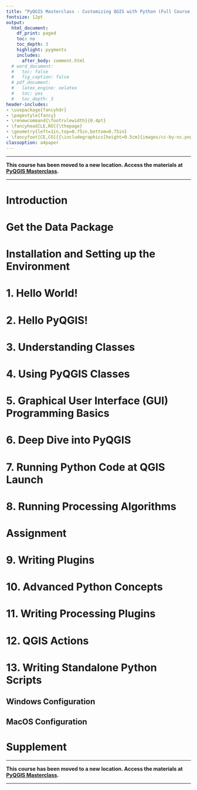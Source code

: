 ```yaml
---
title: "PyQGIS Masterclass - Customizing QGIS with Python (Full Course Material)"
fontsize: 12pt
output:
  html_document:
    df_print: paged
    toc: no
    toc_depth: 3
    highlight: pygments
    includes:
      after_body: comment.html
  # word_document:
  #   toc: false
  #   fig_caption: false
  # pdf_document:
  #   latex_engine: xelatex
  #   toc: yes
  #   toc_depth: 3
header-includes:
- \usepackage{fancyhdr}
- \pagestyle{fancy}
- \renewcommand{\footrulewidth}{0.4pt}
- \fancyhead[LE,RO]{\thepage}
- \geometry{left=1in,top=0.75in,bottom=0.75in}
- \fancyfoot[CE,CO]{{\includegraphics[height=0.5cm]{images/cc-by-nc.png}} Ujaval Gandhi http://www.spatialthoughts.com}
classoption: a4paper
---
```


----

**This course has been moved to a new location. Access the materials at [PyQGIS Masterclass](pyqgis-masterclass.html).**

----

\newpage

# Introduction 

# Get the Data Package

# Installation and Setting up the Environment


# 1. Hello World!


# 2. Hello PyQGIS!



# 3. Understanding Classes



# 4. Using PyQGIS Classes


# 5. Graphical User Interface (GUI) Programming Basics


# 6. Deep Dive into PyQGIS


# 7. Running Python Code at QGIS Launch

# 8. Running Processing Algorithms



# Assignment 



# 9. Writing Plugins



# 10. Advanced Python Concepts



# 11. Writing Processing Plugins


# 12. QGIS Actions



# 13. Writing Standalone Python Scripts


## Windows Configuration



## MacOS Configuration


# Supplement


----

**This course has been moved to a new location. Access the materials at [PyQGIS Masterclass](pyqgis-masterclass.html).**

----